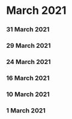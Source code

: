 ﻿# March 2021


### 31 March 2021




### 29 March 2021




### 24 March 2021




### 16 March 2021




### 10 March 2021




### 1 March 2021



